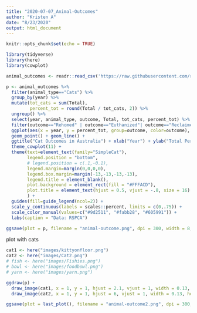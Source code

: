 ```yaml
---
title: "2020-07-07_Animal-Outcomes"
author: "Kristen A"
date: "8/23/2020"
output: html_document
---
```


```r
knitr::opts_chunk$set(echo = TRUE)
```

```r
library(tidyverse)
library(here)
library(cowplot)

animal_outcomes <- readr::read_csv('https://raw.githubusercontent.com/rfordatascience/tidytuesday/master/data/2020/2020-07-21/animal_outcomes.csv')
```


```r
p <- animal_outcomes %>%
  filter(animal_type=="Cats") %>%
  group_by(year) %>%
  mutate(tot_cats = sum(Total),
         percent_tot = round(Total / tot_cats, 2)) %>%
  ungroup() %>%
  select(year, animal_type, outcome, Total, tot_cats, percent_tot) %>%
  filter(outcome=="Rehomed" | outcome=="Euthanized"| outcome=="Reclaimed") %>%
  ggplot(aes(x = year, y = percent_tot, group=outcome, color=outcome), data=.) + 
  geom_point() + geom_line() +
  ggtitle("Cat Outcomes in Australia") + xlab("Year") + ylab("Total Percentage") +
  theme_cowplot(11) +
  theme(text=element_text(family="SimpleCat"),
        legend.position = "bottom",
        # legend.position = c(.1,-0.1),
        legend.margin=margin(0,0,0,0),
        legend.box.margin=margin(-13,-13,-13,-13),
        legend.title = element_blank(),
        plot.background = element_rect(fill = "#FFFACD"),
        plot.title = element_text(hjust = 0.5, vjust = -.8, size = 16)
        ) +
  guides(fill=guide_legend(ncol=2)) +
  scale_y_continuous(labels = scales::percent, limits = c(0,.75)) + 
  scale_color_manual(values=c("#9d2511", "#fabb28", "#605991")) + 
  labs(caption = "Data: RSPCA")

ggsave(plot = p, filename = "animal-outcome.png", dpi = 300, width = 8, height = 5)
```



plot with cats
```r
cat1 <- here("images/kittyonfloor.png")
cat2 <- here("images/Cat2.png")
# fish <- here("images/Fishies.png")
# bowl <- here("images/foodbowl.png")
# yarn <- here("images/yarn.png")
```

```r
ggdraw(p) +
  draw_image(cat1, x = 1, y = 1, hjust = 2.1, vjust = 1, width = 0.13, height = 0.2, scale = 1) +
  draw_image(cat2, x = 1, y = 1, hjust = 6, vjust = 1, width = 0.13, height = 0.2, scale = .7) 

ggsave(plot = last_plot(), filename = "animal-outcome2.png", dpi = 300, width = 8, height = 5)
```






